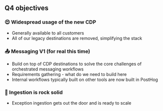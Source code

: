 ## Q4 objectives

### 😍 Widespread usage of the new CDP
- Generally available to all customers
- All of our legacy destinations are removed, simplifying the stack

### 📤 Messaging V1 (for real this time)
- Build on top of CDP destinations to solve the core challenges of orchestrated messaging workflows
- Requirements gathering - what do we need to build here
- Internal workflows typically built on other tools are now built in PostHog

### 🧱 Ingestion is rock solid
- Exception ingestion gets out the door and is ready to scale
